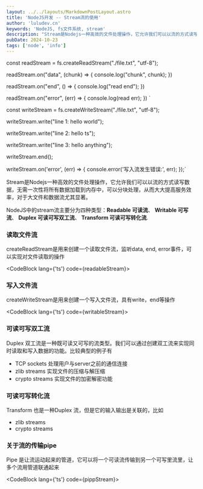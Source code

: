 ```yaml
---
layout: ../../layouts/MarkdownPostLayout.astro
title: 'NodeJS开发 -- Stream流的使用'
author: 'luludev.cn'
keywords: 'NodeJS, fs文件系统, stream'
description: "Stream是Nodejs一种高效的文件处理操作，它允许我们可以以流的方式读写数据，从而大大提高服务效率"
pubDate: 2024-10-23
tags: ['node', 'info']
---
```



const readStream = fs.createReadStream("./file.txt", "utf-8");

readStream.on("data", (chunk) => {
    console.log("chunk", chunk);
})

readStream.on("end", () => {
    console.log("read end");
})

readStream.on("error", (err) => {
    console.log(read err);
})
`


const writeStream = fs.createWriteStream("./file.txt", "utf-8");

writeStream.write("line 1: hello world");

writeStream.write("line 2: hello ts");

writeStream.write("line 3: hello anything");

writeStream.end();

writeStream.on('error', (err) => {
  console.error('写入流发生错误:', err);
});`



Stream是Nodejs一种高效的文件处理操作，它允许我们可以以流的方式读写数据，无需一次性将所有数据加载到内存中，可以分块处理，从而大大提高服务效率，对于大文件和数据流尤其显著。

NodeJS中的stream流主要分为四种类型：**Readable 可读流**、 **Writable 可写流**、 **Duplex 可读可写双工流**、 **Transform 可读可写转化流**.

### 读取文件流

createReadStream是用来创建一个读取文件流，监听data, end, error事件，可以实现对文件读取的操作

<CodeBlock lang={'ts'} code={readableStream}></CodeBlock>

### 写入文件流

createWriteStream是用来创建一个写入文件流，具有write，end等操作

<CodeBlock lang={'ts'} code={writableStream}></CodeBlock>


### 可读可写双工流

Duplex 双工流是一种既可读又可写的流类型。我们可以通过创建双工流来实现同时读取和写入数据的功能。比较典型的例子有

* TCP sockets 处理用户与server之前的通信连接
* zlib streams 实现文件的压缩与解压缩
* crypto streams 实现文件的加密解密功能

### 可读可写转化流

Transform 也是一种Duplex 流，但是它的输入输出是关联的，比如

* zlib streams
* crypto streams

### 关于流的传输pipe

Pipe 是让流运动起来的管道，它可以将一个可读流传输到另一个可写里流里，让多个流用管道联通起来

<CodeBlock lang={'ts'} code={pippStream}></CodeBlock>

